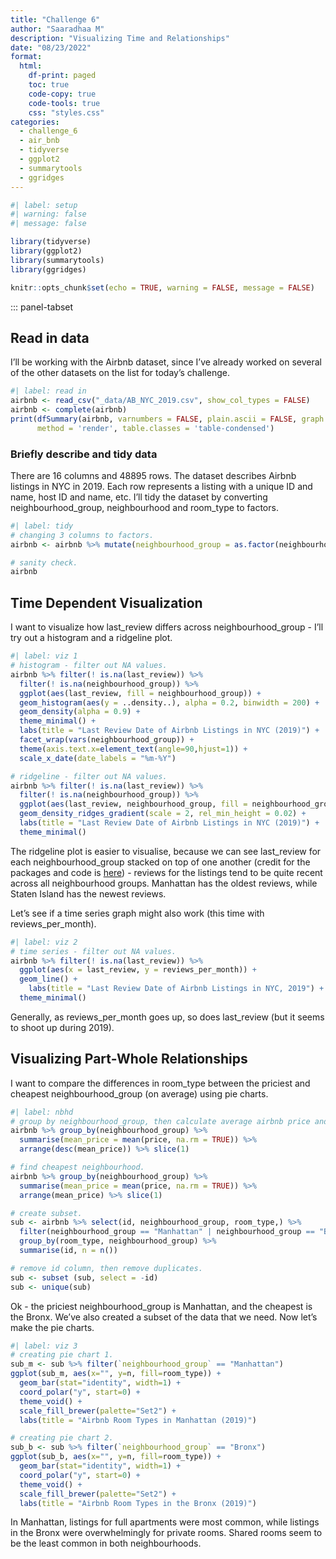 ```yaml
---
title: "Challenge 6"
author: "Saaradhaa M"
description: "Visualizing Time and Relationships"
date: "08/23/2022"
format:
  html:
    df-print: paged
    toc: true
    code-copy: true
    code-tools: true
    css: "styles.css"
categories:
  - challenge_6
  - air_bnb
  - tidyverse
  - ggplot2
  - summarytools
  - ggridges
---
```


```r
#| label: setup
#| warning: false
#| message: false

library(tidyverse)
library(ggplot2)
library(summarytools)
library(ggridges)

knitr::opts_chunk$set(echo = TRUE, warning = FALSE, message = FALSE)
```

::: panel-tabset

## Read in data

I'll be working with the Airbnb dataset, since I've already worked on several of the other datasets on the list for today's challenge.

```r
#| label: read in
airbnb <- read_csv("_data/AB_NYC_2019.csv", show_col_types = FALSE)
airbnb <- complete(airbnb)
print(dfSummary(airbnb, varnumbers = FALSE, plain.ascii = FALSE, graph.magnif = 0.30, style = "grid", valid.col = FALSE), 
      method = 'render', table.classes = 'table-condensed')
```

### Briefly describe and tidy data

There are 16 columns and 48895 rows. The dataset describes Airbnb listings in NYC in 2019. Each row represents a listing with a unique ID and name, host ID and name, etc. I'll tidy the dataset by converting neighbourhood_group, neighbourhood and room_type to factors.

```r
#| label: tidy
# changing 3 columns to factors.
airbnb <- airbnb %>% mutate(neighbourhood_group = as.factor(neighbourhood_group), neighbourhood = as.factor(neighbourhood), room_type = as.factor(room_type))

# sanity check.
airbnb
```

## Time Dependent Visualization

I want to visualize how last_review differs across neighbourhood_group - I'll try out a histogram and a ridgeline plot.

```r
#| label: viz 1
# histogram - filter out NA values.
airbnb %>% filter(! is.na(last_review)) %>%
  filter(! is.na(neighbourhood_group)) %>%
  ggplot(aes(last_review, fill = neighbourhood_group)) + 
  geom_histogram(aes(y = ..density..), alpha = 0.2, binwidth = 200) +
  geom_density(alpha = 0.9) +
  theme_minimal() + 
  labs(title = "Last Review Date of Airbnb Listings in NYC (2019)") +
  facet_wrap(vars(neighbourhood_group)) +
  theme(axis.text.x=element_text(angle=90,hjust=1)) +
  scale_x_date(date_labels = "%m-%Y")

# ridgeline - filter out NA values.
airbnb %>% filter(! is.na(last_review)) %>%
  filter(! is.na(neighbourhood_group)) %>%
  ggplot(aes(last_review, neighbourhood_group, fill = neighbourhood_group)) +
  geom_density_ridges_gradient(scale = 2, rel_min_height = 0.02) +
  labs(title = "Last Review Date of Airbnb Listings in NYC (2019)") +
  theme_minimal()
```

The ridgeline plot is easier to visualise, because we can see last_review for each neighbourhood_group stacked on top of one another (credit for the packages and code is [here](https://r-graph-gallery.com/294-basic-ridgeline-plot.html#color)) - reviews for the listings tend to be quite recent across all neighbourhood groups. Manhattan has the oldest reviews, while Staten Island has the newest reviews.

Let's see if a time series graph might also work (this time with reviews_per_month).

```r
#| label: viz 2
# time series - filter out NA values.
airbnb %>% filter(! is.na(last_review)) %>%
  ggplot(aes(x = last_review, y = reviews_per_month)) +
  geom_line() +
    labs(title = "Last Review Date of Airbnb Listings in NYC, 2019") +
  theme_minimal()
```

Generally, as reviews_per_month goes up, so does last_review (but it seems to shoot up during 2019).

## Visualizing Part-Whole Relationships

I want to compare the differences in room_type between the priciest and cheapest neighbourhood_group (on average) using pie charts.

```r
#| label: nbhd
# group by neighbourhood_group, then calculate average airbnb price and find priciest neighbourhood_group.
airbnb %>% group_by(neighbourhood_group) %>% 
  summarise(mean_price = mean(price, na.rm = TRUE)) %>% 
  arrange(desc(mean_price)) %>% slice(1)

# find cheapest neighbourhood.
airbnb %>% group_by(neighbourhood_group) %>% 
  summarise(mean_price = mean(price, na.rm = TRUE)) %>% 
  arrange(mean_price) %>% slice(1)

# create subset.
sub <- airbnb %>% select(id, neighbourhood_group, room_type,) %>% 
  filter(neighbourhood_group == "Manhattan" | neighbourhood_group == "Bronx") %>% 
  group_by(room_type, neighbourhood_group) %>% 
  summarise(id, n = n())

# remove id column, then remove duplicates.
sub <- subset (sub, select = -id)
sub <- unique(sub)

```

Ok - the priciest neighbourhood_group is Manhattan, and the cheapest is the Bronx. We've also created a subset of the data that we need. Now let's make the pie charts.

```r
#| label: viz 3
# creating pie chart 1.
sub_m <- sub %>% filter(`neighbourhood_group` == "Manhattan")
ggplot(sub_m, aes(x="", y=n, fill=room_type)) +
  geom_bar(stat="identity", width=1) +
  coord_polar("y", start=0) +
  theme_void() + 
  scale_fill_brewer(palette="Set2") +
  labs(title = "Airbnb Room Types in Manhattan (2019)")

# creating pie chart 2.
sub_b <- sub %>% filter(`neighbourhood_group` == "Bronx")
ggplot(sub_b, aes(x="", y=n, fill=room_type)) +
  geom_bar(stat="identity", width=1) +
  coord_polar("y", start=0) +
  theme_void() +
  scale_fill_brewer(palette="Set2") + 
  labs(title = "Airbnb Room Types in the Bronx (2019)")
```

In Manhattan, listings for full apartments were most common, while listings in the Bronx were overwhelmingly for private rooms. Shared rooms seem to be the least common in both neighbourhoods.
